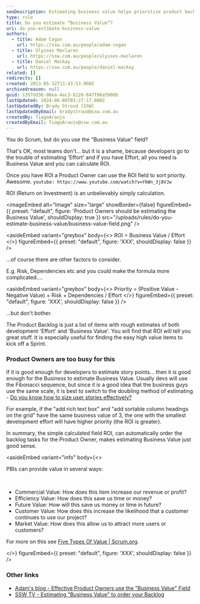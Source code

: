 ```yaml
---
seoDescription: Estimating business value helps prioritize product backlog items based on their ROI, allowing product owners to make informed decisions.
type: rule
title: Do you estimate “Business Value”?
uri: do-you-estimate-business-value
authors:
  - title: Adam Cogan
    url: https://ssw.com.au/people/adam-cogan
  - title: Ulysses Maclaren
    url: https://ssw.com.au/people/ulysses-maclaren
  - title: Daniel Mackay
    url: https://ssw.com.au/people/daniel-mackay
related: []
redirects: []
created: 2013-05-12T13:43:53.000Z
archivedreason: null
guid: 1357dd36-08ea-4ac3-b120-847f06a590d6
lastUpdated: 2024-06-08T03:27:17.000Z
lastUpdatedBy: Brady Stroud [SSW]
lastUpdatedByEmail: bradystroud@ssw.com.au
createdBy: TiagoAraujo
createdByEmail: TiagoAraujo@ssw.com.au
---
```


You do Scrum, but do you use the "Business Value" field?

That's OK, most teams don't... but it is a shame, because developers go to the trouble of estimating 'Effort' and if you have Effort, all you need is Business Value and you can calculate ROI.

Once you have ROI a Product Owner can use the ROI field to sort priority. Awesome.
`youtube: https://www.youtube.com/watch?v=YkWn_3j8VJw`

ROI (Return on Investment) is an unbelievably simply calculation.


<imageEmbed
  alt="Image"
  size="large"
  showBorder={false}
  figureEmbed={{
    preset: "default",
    figure: 'Product Owners should be estimating the Business Value',
    shouldDisplay: true
  }}
  src="/uploads/rules/do-you-estimate-business-value/business-value-field.png"
/>

<asideEmbed
  variant="greybox"
  body={<>
    ROI = Business Value / Effort
  </>}
  figureEmbed={{
    preset: "default",
    figure: 'XXX',
    shouldDisplay: false
  }}
/>

...of course there are other factors to consider.

E.g. Risk, Dependencies etc and you could make the formula more complicated....

<asideEmbed
  variant="greybox"
  body={<>
    Priority = (Positive Value - Negative Value) + Risk + Dependencies / Effort
  </>}
  figureEmbed={{
    preset: "default",
    figure: 'XXX',
    shouldDisplay: false
  }}
/>

...but don't bother.

The Product Backlog is just a list of items with rough estimates of both development 'Effort' and 'Business Value'. You will find that ROI will tell you great stuff. It is especially useful for finding the easy high value items to kick off a Sprint.

### Product Owners are too busy for this

If it is good enough for developers to estimate story points... then it is good enough for the Business to estimate Business Value. Usually devs will use the Fibonacci sequence, but since it is a good idea that the business guys use the same scale, it is best to switch to the doubling method of estimating - [Do you know how to size user stories effectively?](/estimating-do-you-know-how-to-size-user-stories-effectively)

For example, if the "add rich text box" and "add sortable column headings on the grid" have the same business value of 3, the one with the smallest development effort will have higher priority (the ROI is greater).

In summary, the simple calculated field ROI, can automatically order the backlog tasks for the Product Owner, makes estimating Business Value just good sense.

<asideEmbed
  variant="info"
  body={<>
    
PBIs can provide value in several ways:

<br/>

- Commercial Value: How does this item increase our revenue or profit?
- Efficiency Value: How does this save us time or money?
- Future Value: How will this save us money or time in future?
- Customer Value: How does this increase the likelihood that a customer continues to use our project?
- Market Value: How does this allow us to attract more users or customers?

For more on this see [Five Types Of Value | Scrum.org](https://www.scrum.org/resources/blog/five-types-value).

  </>}
  figureEmbed={{
    preset: "default",
    figure: 'XXX',
    shouldDisplay: false
  }}
/>

### Other links

- [Adam's blog - Effective Product Owners use the "Business Value" Field](http://www.adamcogan.com/2013/05/08/the-business-value-field/)
- [SSW TV - Estimating "Business Value" to order your Backlog](http://tv.ssw.com/3102/business-value)
